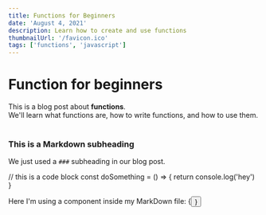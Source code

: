 ```yaml
---
title: Functions for Beginners
date: 'August 4, 2021'
description: Learn how to create and use functions
thumbnailUrl: '/favicon.ico'
tags: ['functions', 'javascript']
---
```

# Function for beginners

<div>
  This is a blog post about <strong>functions</strong>. <br/>
  We'll learn what functions are, how to write functions, and how to use them.
</div>

<br/>

### This is a Markdown subheading
We just used a `###` subheading in our blog post.

// this is a code block const doSomething = () => \{ return console.log('hey') \}

<div>Here I'm using a component inside my MarkDown file: {<Button text={"Click me"}/>}</div>